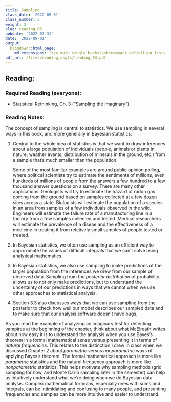 ```yaml
---
title: Sampling
class_date: '2022-09-01'
class_number: 3
weight: 3
slug: reading_03
pubdate: '2022-07-31'
date: '2022-09-01'
output:
  blogdown::html_page:
    md_extensions: +tex_math_single_backslash+compact_definition_lists
pdf_url: /files/reading_asgts/reading_03.pdf
---
```

## Reading:

### Required Reading (everyone):

* Statistical Rethinking, Ch. 3 ("Sampling the Imaginary").

### Reading Notes:

The concept of sampling is central to statistics. We use sampling in several ways in this book, and  more generally in Bayesian statistics:

1. Central to the whole idea of statistics is that we want to draw inferences about a large population of individuals (people, animals or plants in nature, weather events, distribution of minerals in the ground, etc.) from a sample that's much smaller than the population. 

   Some of the most familiar examples are around public opinion polling, where political scientists try to estimate the sentiments of millions, even hundreds of millions of people from the answers a few hundred to a few thousand answer questions on a survey. There are many other applications: Geologists will try to estimate the hazard of radon gas coming from the ground based on samples collected at a few dozen sites across a state. Biologists will estimate the population of a species in an area from samples of a few individuals observed in the wild. Engineers will estimate the failure rate of a manufacturing line in a factory from a few samples collected and tested. Medical researchers will estimate the prevalence of a diseae and the effectiveness of a medicine in treating it from relatively small samples of people tested or treated.

2. In Bayesian statistics, we often use sampling as an efficient way to approximate the values of difficult integrals that we can't solve using analytical mathematics.

3. In Bayesian statistics, we also use sampling to make predictions of the larger population from the inferences we drew from our sample of observed data. Sampling from the _posterior distribution_ of probability allows us to not only make predictions, but to understand the uncertainty of our predictions in ways that we cannot when we use other approaches to statistical analysis.

4. Section 3.3 also discusses ways that we can use sampling from the posterior to check how well our model describes our sampled data and to make sure that our analysis software doesn't have bugs.

As you read the example of analyzing an imaginary test for detecting vampires at the beginning of the chapter, think about what McElreath writes about how easy it is to understand the analysis when you use Bayes's theorem in a formal mathematical sense versus presenting it in terms of _natural frequencies_. This relates to the distinction I drew in class when we discussed Chapter 2 about _parametric_ versus _nonparametric_ ways of applying Bayes's theorem. The formal mathematical approach is more like _parametric_ statistics and the natural frequency approach is more like _nonparametric_ statistics. This helps motivate why sampling methods (grid sampling for now, and Monte Carlo sampling later in the semester) can help us intuitively understand what we're doing when we do Bayesian data analysis. Complex mathematical formulas, especially ones with sums and integrals, can be intimidating and confusing to many people, and presenting frequencies and samples can be more intuitive and easier to understand.
